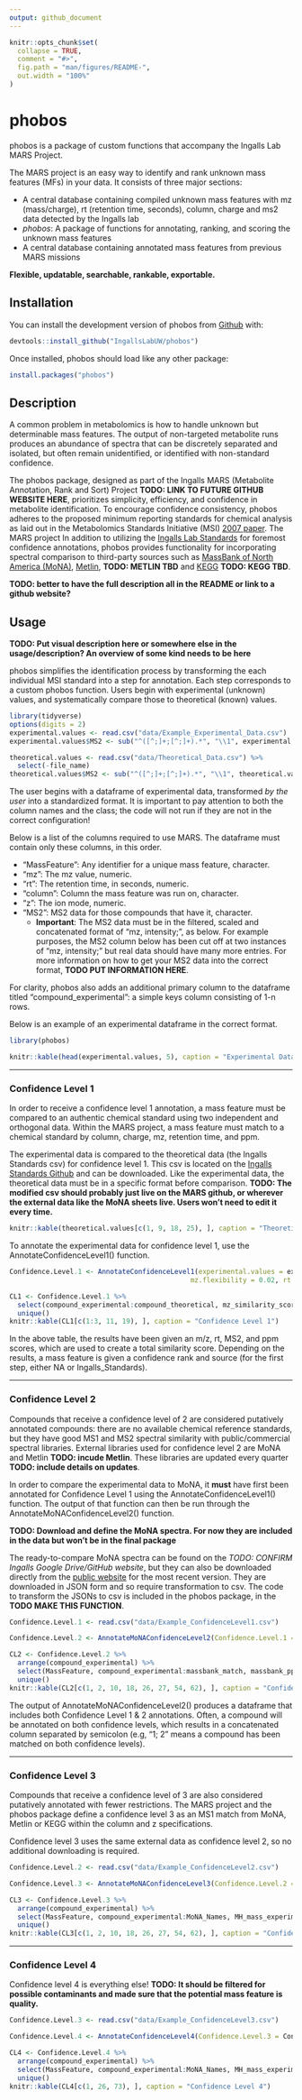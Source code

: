 ```yaml
---
output: github_document
---
```


<!-- README.md is generated from README.Rmd. Please edit that file -->

```r
knitr::opts_chunk$set(
  collapse = TRUE,
  comment = "#>",
  fig.path = "man/figures/README-",
  out.width = "100%"
)
```

# phobos

<!-- badges: start -->
<!-- badges: end -->

phobos is a package of custom functions that accompany the Ingalls Lab MARS Project.

The MARS project is an easy way to identify and rank unknown mass features (MFs) in your data. It consists of three major sections: 

- A central database containing compiled unknown mass features with mz (mass/charge), rt (retention time, seconds), column, charge and ms2 data detected by the Ingalls lab 
- *phobos*: A package of functions for annotating, ranking, and scoring the unknown mass features
- A central database containing annotated mass features from previous MARS missions

**Flexible, updatable, searchable, rankable, exportable.**


## Installation

You can install the development version of phobos from [Github](https://github.com) with:

``` r
devtools::install_github("IngallsLabUW/phobos")
```

Once installed, phobos should load like any other package:

``` r
install.packages("phobos")
```

## Description

A common problem in metabolomics is how to handle unknown but determinable mass features. The output of non-targeted metabolite runs produces an abundance of spectra that can be discretely separated and isolated, but often remain unidentified, or identified with non-standard confidence. 

The phobos package, designed as part of the Ingalls MARS (Metabolite Annotation, Rank and Sort) Project **TODO: LINK TO FUTURE GITHUB WEBSITE HERE**, prioritizes simplicity, efficiency, and confidence in metabolite identification. To encourage confidence consistency, phobos adheres to the proposed minimum reporting standards for chemical analysis as laid out in the Metabolomics Standards Initiative (MSI) [2007 paper](https://www.ncbi.nlm.nih.gov/pmc/articles/PMC3772505/pdf/nihms504189.pdf). The MARS project  In addition to utilizing the [Ingalls Lab Standards](https://github.com/IngallsLabUW/Ingalls_Standards) for foremost confidence annotations, phobos provides functionality for incorporating spectral comparison to third-party sources such as [MassBank of North America (MoNA)](https://mona.fiehnlab.ucdavis.edu/), [Metlin](https://metlin.scripps.edu/landing_page.php?pgcontent=mainPage), **TODO: METLIN TBD** and [KEGG](https://www.genome.jp/kegg/) **TODO: KEGG TBD**.

**TODO: better to have the full description all in the README or link to a github website?**

## Usage

**TODO: Put visual description here or somewhere else in the usage/description? An overview of some kind needs to be here**

phobos simplifies the identification process by transforming the each individual MSI standard into a step for annotation. Each step corresponds to a custom phobos function. Users begin with experimental (unknown) values, and systematically compare those to theoretical (known) values. 

```r
library(tidyverse)
options(digits = 2)
experimental.values <- read.csv("data/Example_Experimental_Data.csv") 
experimental.values$MS2 <- sub("^([^;]+;[^;]+).*", "\\1", experimental.values$MS2)

theoretical.values <- read.csv("data/Theoretical_Data.csv") %>%
  select(-file_name)
theoretical.values$MS2 <- sub("^([^;]+;[^;]+).*", "\\1", theoretical.values$MS2)
```

The user begins with a dataframe of experimental data, transformed *by the user* into a standardized format. It is important to pay attention to both the column names and the class; the code will not run if they are not in the correct configuration!

Below is a list of the columns required to use MARS. The dataframe must contain only these columns, in this order.

- "MassFeature": Any identifier for a unique mass feature, character. 
- "mz": The mz value, numeric. 
- "rt": The retention time, in seconds, numeric. 
- "column": Column the mass feature was run on, character. 
- "z": The ion mode, numeric. 
- "MS2": MS2 data for those compounds that have it, character. 
  - **Important**: The MS2 data must be in the filtered, scaled and concatenated format of "mz, intensity;", as below. For example purposes, the MS2 column below has been cut off at two instances of "mz, intensity;" but real data should have many more entries. For more information on how to get your MS2 data into the correct format, **TODO PUT INFORMATION HERE**.
  
For clarity, phobos also adds an additional primary column to the dataframe titled "compound_experimental": a simple keys column consisting of 1-n rows.

Below is an example of an experimental dataframe in the correct format.
```r
library(phobos)

knitr::kable(head(experimental.values, 5), caption = "Experimental Data")
```

---

### Confidence Level 1

In order to receive a confidence level 1 annotation, a mass feature must be compared to an authentic chemical standard using two independent and orthogonal data. Within the MARS project, a mass feature must match to a chemical standard by column, charge, mz, retention time, and ppm. 

The experimental data is compared to the theoretical data (the Ingalls Standards csv) for confidence level 1. This csv is located on the [Ingalls Standards Github](https://github.com/IngallsLabUW/Ingalls_Standards/blob/master/Ingalls_Lab_Standards_NEW.csv) and can be downloaded. Like the experimental data, the theoretical data must be in a specific format before comparison. **TODO: The modified csv should probably just live on the MARS github, or wherever the external data like the MoNA sheets live. Users won't need to edit it every time.**

```r
knitr::kable(theoretical.values[c(1, 9, 18, 25), ], caption = "Theoretical Data")
```


To annotate the experimental data for confidence level 1, use the AnnotateConfidenceLevel1() function.

```r
Confidence.Level.1 <- AnnotateConfidenceLevel1(experimental.values = experimental.values, theoretical.values = theoretical.values,
                                             mz.flexibility = 0.02, rt.flexibility = 30)
```


```r
CL1 <- Confidence.Level.1 %>%
  select(compound_experimental:compound_theoretical, mz_similarity_score1:confidence_source) %>%
  unique()
knitr::kable(CL1[c(1:3, 11, 19), ], caption = "Confidence Level 1")
```

In the above table, the results have been given an m/z, rt, MS2, and ppm scores, which are used to create a total similarity score. Depending on the results, a mass feature is given a confidence rank and source (for the first step, either NA or Ingalls_Standards).

---

### Confidence Level 2

Compounds that receive a confidence level of 2 are considered putatively annotated compounds: there are no available chemical reference standards, but they have good MS1 and MS2 spectral similarity with public/commercial spectral libraries. External libraries used for confidence level 2 are MoNA and Metlin **TODO: incude Metlin**. These libraries are updated every quarter **TODO: include details on updates**.

In order to compare the experimental data to MoNA, it **must** have first been annotated for Confidence Level 1 using the AnnotateConfidenceLevel1() function. The output of that function can then be run through the AnnotateMoNAConfidenceLevel2() function.

**TODO: Download and define the MoNA spectra. For now they are included in the data but won't be in the final package**

The ready-to-compare MoNA spectra can be found on the *TODO: CONFIRM  Ingalls Google Drive/GitHub website*, but they can also be downloaded directly from the [public website](https://mona.fiehnlab.ucdavis.edu/downloads) for the most recent version. They are downloaded in JSON form and so require transformation to csv. The code to transform the JSONs to csv is included in the phobos package, in the **TODO MAKE THIS FUNCTION**.

```r
Confidence.Level.1 <- read.csv("data/Example_ConfidenceLevel1.csv")
```

```r
Confidence.Level.2 <- AnnotateMoNAConfidenceLevel2(Confidence.Level.1 = Confidence.Level.1, mz.flexibility = 0.02, rt.flexibility = 30)
```

```r
CL2 <- Confidence.Level.2 %>%
  arrange(compound_experimental) %>%
  select(MassFeature, compound_experimental:massbank_match, massbank_ppm, massbank_cosine_similarity, confidence_rank, confidence_source) %>%
  unique()
knitr::kable(CL2[c(1, 2, 10, 18, 26, 27, 54, 62), ], caption = "Confidence Level 2")
```

The output of AnnotateMoNAConfidenceLevel2() produces a dataframe that includes both Confidence Level 1 & 2 annotations. Often, a compound will be annotated on both confidence levels, which results in a concatenated column separated by semicolon (e.g, "1; 2" means a compound has been matched on both confidence levels).

---

### Confidence Level 3

Compounds that receive a confidence level of 3 are also considered putatively annotated with fewer restrictions. The MARS project and the phobos package define a confidence level 3 as an MS1 match from MoNA, Metlin or KEGG within the column and z specifications.

Confidence level 3 uses the same external data as confidence level 2, so no additional downloading is required. 

```r
Confidence.Level.2 <- read.csv("data/Example_ConfidenceLevel2.csv")
```

```r
Confidence.Level.3 <- AnnotateMoNAConfidenceLevel3(Confidence.Level.2 = Confidence.Level.2, mz.flexibility = 0.02)
```

```r
CL3 <- Confidence.Level.3 %>%
  arrange(compound_experimental) %>%
  select(MassFeature, compound_experimental:MoNA_Names, MH_mass_experimental, MH_mass_MoNA, mz_similarity_score3:confidence_source) %>%
  unique()
knitr::kable(CL3[c(1, 2, 10, 18, 26, 27, 54, 62), ], caption = "Confidence Level 3")
```

---

### Confidence Level 4

Confidence level 4 is everything else! **TODO: It should be filtered for possible contaminants and made sure that the potential mass feature is quality.**

```r
Confidence.Level.3 <- read.csv("data/Example_ConfidenceLevel3.csv")
```

```r
Confidence.Level.4 <- AnnotateConfidenceLevel4(Confidence.Level.3 = Confidence.Level.3)
```

```r
CL4 <- Confidence.Level.4 %>%
  arrange(compound_experimental) %>%
  select(MassFeature, compound_experimental:MoNA_Names, MH_mass_experimental, MH_mass_MoNA, mz_similarity_score3:confidence_source) %>%
  unique()
knitr::kable(CL4[c(1, 26, 73), ], caption = "Confidence Level 4")
```

